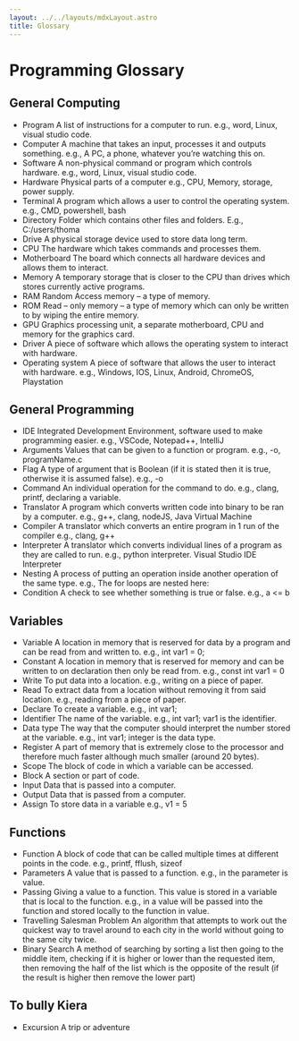 ```yaml
---
layout: ../../layouts/mdxLayout.astro
title: Glossary
---
```


# Programming Glossary

## General Computing
- Program
A list of instructions for a computer to run.
e.g., word, Linux, visual studio code.
- Computer
A machine that takes an input, processes it and outputs something.
e.g., A PC, a phone, whatever you’re watching this on.
- Software
A non-physical command or program which controls hardware.
e.g., word, Linux, visual studio code.
- Hardware
Physical parts of a computer
e.g., CPU, Memory, storage, power supply.
- Terminal
A program which allows a user to control the operating system.
e.g., CMD, powershell, bash
- Directory
Folder which contains other files and folders.
E.g., C:/users/thoma
- Drive
A physical storage device used to store data long term.
- CPU
The hardware which takes commands and processes them.
- Motherboard
The board which connects all hardware devices and allows them to interact.
- Memory
A temporary storage that is closer to the CPU than drives which stores currently active programs.
- RAM
Random Access memory – a type of memory.
- ROM
Read – only memory – a type of memory which can only be written to by wiping the entire memory.
- GPU
Graphics processing unit, a separate motherboard, CPU and memory for the graphics card.
- Driver
A piece of software which allows the operating system to interact with hardware.
- Operating system
A piece of software that allows the user to interact with hardware.
e.g., Windows, IOS, Linux, Android, ChromeOS, Playstation

## General Programming
- IDE
Integrated Development Environment, software used to make programming easier.
e.g., VSCode, Notepad++, IntelliJ
- Arguments
Values that can be given to a function or program.
e.g., -o, programName.c
- Flag
A type of argument that is Boolean (if it is stated then it is true, otherwise it is assumed false).
e.g., -o
- Command
An individual operation for the command to do.
e.g., clang, printf, declaring a variable.
- Translator
A program which converts written code into binary to be ran by a computer.
e.g., g++, clang, nodeJS, Java Virtual Machine
- Compiler
A translator which converts an entire program in 1 run of the compiler
e.g., clang, g++
- Interpreter
A translator which converts individual lines of a program as they are called to run.
e.g., python interpreter. Visual Studio IDE Interpreter
- Nesting
A process of putting an operation inside another operation of the same type.
e.g.,  The for loops are nested here:
- Condition
A check to see whether something is true or false.
e.g., a <= b

## Variables
- Variable
A location in memory that is reserved for data by a program and can be read from and written to.
e.g., int var1 = 0;
- Constant
A location in memory that is reserved for memory and can be written to on declaration then only be read from.
e.g., const int var1 = 0
- Write
To put data into a location.
e.g., writing on a piece of paper.
- Read
To extract data from a location without removing it from said location.
e.g., reading from a piece of paper.
- Declare
To create a variable.
e.g., int var1;
- Identifier
The name of the variable.
e.g., int var1; var1 is the identifier.
- Data type
The way that the computer should interpret the number stored at the variable.
e.g., int var1; integer is the data type.
- Register
A part of memory that is extremely close to the processor and therefore much faster although much smaller (around 20 bytes).
- Scope
The block of code in which a variable can be accessed.
- Block
A section or part of code.
- Input
Data that is passed into a computer.
- Output
Data that is passed from a computer.
- Assign
To store data in a variable
e.g., v1 = 5

## Functions
- Function
A block of code that can be called multiple times at different points in the code.
e.g., printf, fflush, sizeof
- Parameters
A value that is passed to a function.
e.g., in	the parameter is value.
- Passing
Giving a value to a function. This value is stored in a variable that is local to the function.
e.g., in 	a value will be passed into the function and stored locally to the function in value.
- Travelling Salesman Problem
An algorithm that attempts to work out the quickest way to travel around to each city in the world without going to the same city twice.
- Binary Search
A method of searching by sorting a list then going to the middle item, checking if it is higher or lower than the requested item, then removing the half of the list which is the opposite of the result (if the result is higher then remove the lower part)

## To bully Kiera
- Excursion
A trip or adventure
